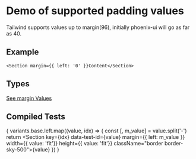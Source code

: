 
# Demo of supported padding values
Tailwind supports values up to margin(96), initially phoenix-ui will go as far as 40.

## Example
```
<Section margin={{ left: '0' }}Content</Section>
```
## Types
[See margin Values](https://github.com/bolanosdev/phoenix-ui/blob/main/libraries/types/spacing/margin.types.ts)

## Compiled Tests
{
  variants.base.left.map((value, idx) => {
    const [, m_value] = value.split('-')
    return <Unstyled>
      <Section key={idx} 
        data-test-id={value} 
        margin={{ left: m_value }} 
        width={{ value: 'fit'}}
        height={{ value: 'fit'}}
        className="border border-sky-500">{value}</Section>
    </Unstyled>
  })
}



